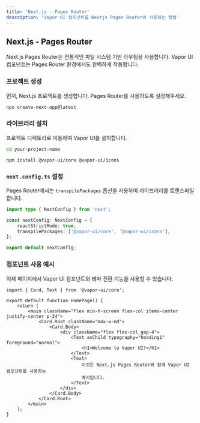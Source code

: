 ```yaml
---
title: 'Next.js - Pages Router'
description: 'Vapor UI 컴포넌트를 Nextjs Pages Router와 사용하는 방법'
---
```


## Next.js - Pages Router

Next.js Pages Router는 전통적인 파일 시스템 기반 라우팅을 사용합니다. Vapor UI 컴포넌트는 Pages Router 환경에서도 완벽하게 작동합니다.

<Steps>
<Step>

### 프로젝트 생성

먼저, Next.js 프로젝트를 생성합니다. Pages Router를 사용하도록 설정해주세요.

```bash
npx create-next-app@latest
```

</Step>

<Step>

### 라이브러리 설치

프로젝트 디렉토리로 이동하여 Vapor UI를 설치합니다.

```bash
cd your-project-name
```

```package-install
npm install @vapor-ui/core @vapor-ui/icons
```

</Step>

<Step>

### `next.config.ts` 설정

Pages Router에서는 `transpilePackages` 옵션을 사용하여 라이브러리를 트랜스파일합니다.

```typescript title="next.config.ts"
import type { NextConfig } from 'next';

const nextConfig: NextConfig = {
    reactStrictMode: true,
    transpilePackages: ['@vapor-ui/core', '@vapor-ui/icons'],
};

export default nextConfig;
```

</Step>

<Step>

### 컴포넌트 사용 예시

이제 페이지에서 Vapor UI 컴포넌트와 테마 전환 기능을 사용할 수 있습니다.

```tsx title="pages/index.tsx"
import { Card, Text } from '@vapor-ui/core';

export default function HomePage() {
    return (
        <main className="flex min-h-screen flex-col items-center justify-center p-24">
            <Card.Root className="max-w-md">
                <Card.Body>
                    <div className="flex flex-col gap-4">
                        <Text asChild typography="heading1" foreground="normal">
                            <h1>Welcome to Vapor UI!</h1>
                        </Text>
                        <Text>
                            이것은 Next.js Pages Router와 함께 Vapor UI 컴포넌트를 사용하는
                            예시입니다.
                        </Text>
                    </div>
                </Card.Body>
            </Card.Root>
        </main>
    );
}
```

</Step>
</Steps>
